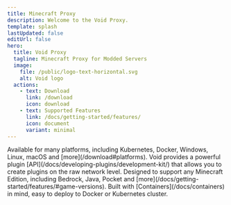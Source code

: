 ```yaml
---
title: Minecraft Proxy
description: Welcome to the Void Proxy.
template: splash
lastUpdated: false
editUrl: false
hero:
  title: Void Proxy
  tagline: Minecraft Proxy for Modded Servers
  image:
    file: /public/logo-text-horizontal.svg
    alt: Void logo
  actions:
    - text: Download
      link: /download
      icon: download
    - text: Supported Features
      link: /docs/getting-started/features/
      icon: document
      variant: minimal
---
```



<CardGrid stagger>
	<Card title="Cross-Platform" icon="linux">
    Available for many platforms, including Kubernetes, Docker, Windows, Linux, macOS and [more](/download#platforms).
	</Card>
	<Card title="Build Plugins" icon="pencil">
		Void provides a powerful plugin [API](/docs/developing-plugins/development-kit/) that allows you to create plugins on the raw network level.
	</Card>
	<Card title="Minecraft Editions" icon="star">
		Designed to support any Minecraft Edition, including Bedrock, Java, Pocket and [more](/docs/getting-started/features/#game-versions).
	</Card>
	<Card title="Containers" icon="seti:docker">
		Built with [Containers](/docs/containers) in mind, easy to deploy to Docker or Kubernetes cluster.
	</Card>
</CardGrid>
